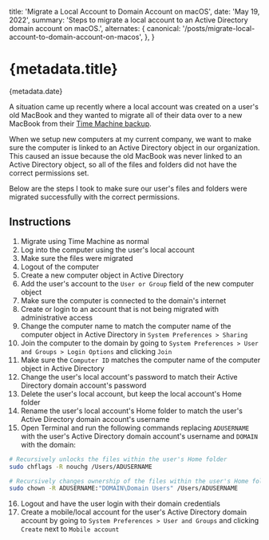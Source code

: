 
  title: 'Migrate a Local Account to Domain Account on macOS',
  date: 'May 19, 2022',
  summary:
    'Steps to migrate a local account to an Active Directory domain account on macOS.',
  alternates: {
    canonical: '/posts/migrate-local-account-to-domain-account-on-macos',
  },
}

# {metadata.title}

<Date>{metadata.date}</Date>

A situation came up recently where a local account was created on a user's old MacBook and they wanted to migrate all of their data over to a new MacBook from their [Time Machine backup](https://support.apple.com/en-us/HT201250).

When we setup new computers at my current company, we want to make sure the computer is linked to an Active Directory object in our organization. This caused an issue because the old MacBook was never linked to an Active Directory object, so all of the files and folders did not have the correct permissions set.

Below are the steps I took to make sure our user's files and folders were migrated successfully with the correct permissions.

## Instructions

1. Migrate using Time Machine as normal
2. Log into the computer using the user's local account
3. Make sure the files were migrated
4. Logout of the computer
5. Create a new computer object in Active Directory
6. Add the user's account to the `User or Group` field of the new computer object
7. Make sure the computer is connected to the domain's internet
8. Create or login to an account that is not being migrated with administrative access
9. Change the computer name to match the computer name of the computer object in Active Directory in `System Preferences > Sharing`
10. Join the computer to the domain by going to `System Preferences > User and Groups > Login Options` and clicking `Join`
11. Make sure the `Computer ID` matches the computer name of the computer object in Active Directory
12. Change the user's local account's password to match their Active Directory domain account's password
13. Delete the user's local account, but keep the local account's Home folder
14. Rename the user's local account's Home folder to match the user's Active Directory domain account's username
15. Open Terminal and run the following commands replacing `ADUSERNAME` with the user's Active Directory domain account's username and `DOMAIN` with the domain:

```bash title="unlock-and-change-ownership.sh"
# Recursively unlocks the files within the user's Home folder
sudo chflags -R nouchg /Users/ADUSERNAME

# Recursively changes ownership of the files within the user's Home folder to the user's Active Directory domain account
sudo chown -R ADUSERNAME:"DOMAIN\Domain Users" /Users/ADUSERNAME
```

16. Logout and have the user login with their domain credentials
17. Create a mobile/local account for the user's Active Directory domain account by going to `System Preferences > User and Groups` and clicking `Create` next to `Mobile account`
